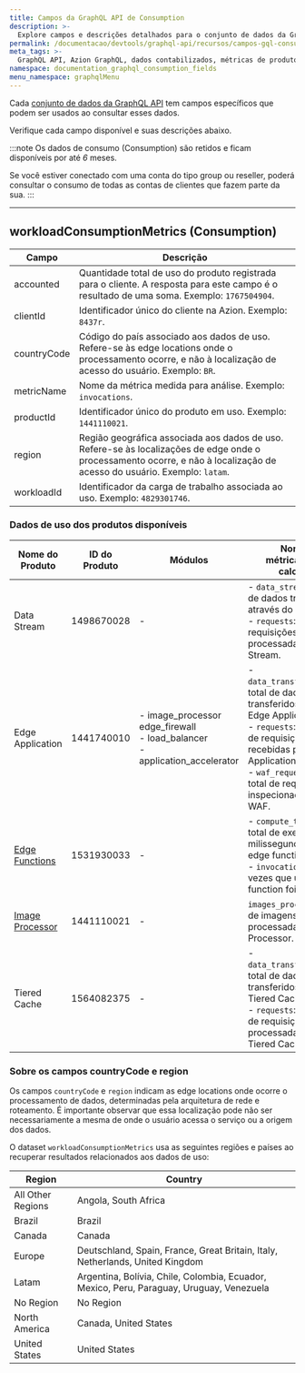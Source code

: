 ```yaml
---
title: Campos da GraphQL API de Consumption
description: >-
  Explore campos e descrições detalhados para o conjunto de dados da GraphQL API de Consumption, incluindo dados de uso de produtos Azion.
permalink: /documentacao/devtools/graphql-api/recursos/campos-gql-consumption/
meta_tags: >-
  GraphQL API, Azion GraphQL, dados contabilizados, métricas de produto, campos de conjunto de dados, consumo de conjunto de dados de API, API de dados de uso, consulta de dados
namespace: documentation_graphql_consumption_fields
menu_namespace: graphqlMenu
---
```


Cada [conjunto de dados da GraphQL API](/pt-br/documentacao/devtools/graphql-api/recursos/#conjuntos-de-dados) tem campos específicos que podem ser usados ao consultar esses dados.

Verifique cada campo disponível e suas descrições abaixo.

:::note
Os dados de consumo (Consumption) são retidos e ficam disponíveis por até *6* meses.

Se você estiver conectado com uma conta do tipo group ou reseller, poderá consultar o consumo de todas as contas de clientes que fazem parte da sua.
:::

---

## workloadConsumptionMetrics (Consumption)

| Campo        | Descrição |
|--------------|-----------|
| accounted    | Quantidade total de uso do produto registrada para o cliente. A resposta para este campo é o resultado de uma soma. Exemplo: `1767504904`. |
| clientId | Identificador único do cliente na Azion. Exemplo: `8437r`. |
| countryCode | Código do país associado aos dados de uso. Refere-se às edge locations onde o processamento ocorre, e não à localização de acesso do usuário. Exemplo: `BR`. |
| metricName   | Nome da métrica medida para análise. Exemplo: `invocations`. |
| productId | Identificador único do produto em uso. Exemplo: `1441110021`. |
| region | Região geográfica associada aos dados de uso. Refere-se às localizações de edge onde o processamento ocorre, e não à localização de acesso do usuário. Exemplo: `latam`. |
| workloadId | Identificador da carga de trabalho associada ao uso. Exemplo: `4829301746`. |

### Dados de uso dos produtos disponíveis

| Nome do Produto      | ID do Produto  | Módulos | Nome da métrica/Campo calculado |
|----------------------|----------------|------------------------------------------------|-----------------------------------|
| Data Stream          | 1498670028     | -                                            | - `data_streamed`: total de dados transmitidos através do Data Stream.<br/>- `requests`: total de requisições processadas pelo Data Stream. |
| Edge Application     | 1441740010     | - image_processor<br/>edge_firewall<br/>- load_balancer<br/>- application_accelerator  | - `data_transferred_total`: total de dados transferidos através do Edge Application.<br/>- `requests`: número total de requisições recebidas pelo Edge Application.<br/>- `waf_requests`: número total de requisições inspecionadas pelo WAF. |
| [Edge Functions](/pt-br/documentacao/produtos/guias/consultar-dados-de-uso-edge-functions-com-graphql/)      | 1531930033     | -                                            | - `compute_time`: tempo total de execução, em milissegundos, das edge functions.<br/>- `invocations`: total de vezes que uma edge function foi executada. |
| [Image Processor](/pt-br/documentacao/produtos/guias/consultar-dados-de-uso-image-processor-com-graphql/)      | 1441110021     | -                                            | `images_processed`: total de imagens processadas pelo Image Processor. |
| Tiered Cache         | 1564082375     | -                                            | - `data_transferred_total`: total de dados transferidos através do Tiered Cache.<br/>- `requests`: número total de requisições processadas pelo Tiered Cache. |

### Sobre os campos countryCode e region

Os campos `countryCode` e `region` indicam as edge locations onde ocorre o processamento de dados, determinadas pela arquitetura de rede e roteamento. É importante observar que essa localização pode não ser necessariamente a mesma de onde o usuário acessa o serviço ou a origem dos dados.

O dataset `workloadConsumptionMetrics` usa as seguintes regiões e países ao recuperar resultados relacionados aos dados de uso:

| Region | Country |
|---------------|-------------|
| All Other Regions | Angola, South Africa  |
| Brazil | Brazil |
| Canada | Canada |
| Europe | Deutschland, Spain, France, Great Britain, Italy, Netherlands, United Kingdom  |
| Latam  | Argentina, Bolívia, Chile, Colombia, Ecuador, Mexico, Peru, Paraguay, Uruguay, Venezuela |
| No Region | No Region |
| North America  | Canada, United States |
| United States | United States |